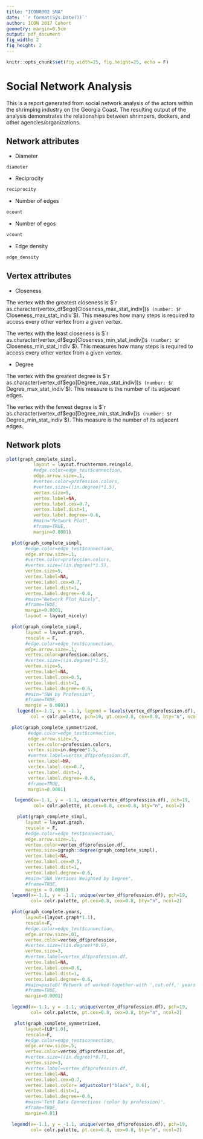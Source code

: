 ```yaml
---
title: "ICON8002 SNA"
date: '`r format(Sys.Date())`'
author: ICON 2017 Cohort
geometry: margin=0.5cm
output: pdf_document
fig_width: 2
fig_height: 2
---
```


```r
knitr::opts_chunk$set(fig.width=25, fig.height=25, echo = F)
```

# Social Network Analysis
This is a report generated from social network analysis of the actors within the shrimping industry on the Georgia Coast. The resulting output of the analysis demonstrates the relationships between shrimpers, dockers, and other agencies/organizations. 


## Network attributes

* Diameter
```r
diameter
```

* Reciprocity
```r
reciprocity
```
* Number of edges
```r
ecount
```
* Number of egos
```r
vcount
```
* Edge density
```r
edge_density
```

## Vertex attributes

* Closeness

The vertex with the greatest closeness is $`r as.character(vertex_df$ego[Closeness_max_stat_indiv])`$ (number: $`r Closeness_max_stat_indiv`$). This measures how many steps is required to access every other vertex from a given vertex.

The vertex with the least closeness is $`r as.character(vertex_df$ego[Closeness_min_stat_indiv])`$ (number: $`r Closeness_min_stat_indiv`$). This measures how many steps is required to access every other vertex from a given vertex.

* Degree

The vertex with the greatest degree is $`r as.character(vertex_df$ego[Degree_max_stat_indiv])`$ (number: $`r Degree_max_stat_indiv`$). This measure is the number of its adjacent edges.

The vertex with the fewest degree is $`r as.character(vertex_df$ego[Degree_min_stat_indiv])`$ (number: $`r  Degree_min_stat_indiv`$). This measure is the number of its adjacent edges.




## Network plots

```r
plot(graph_complete_simpl,
          layout = layout.fruchterman.reingold,
          #edge.color=edge_test$connection,
          edge.arrow.size=.1,
          #vertex.color=profession.colors,
          #vertex.size=((in.degree)*1.5),
          vertex.size=5,
          vertex.label=NA,
          vertex.label.cex=0.7,
          vertex.label.dist=1,
          vertex.label.degree=-0.6,
          #main="Network Plot",
          #frame=TRUE,
          margin=0.0001)

```

```r
  plot(graph_complete_simpl,
       #edge.color=edge_test$connection,
       edge.arrow.size=.1,
       #vertex.color=profession.colors,
       #vertex.size=((in.degree)*1.5),
       vertex.size=5,
       vertex.label=NA,
       vertex.label.cex=0.7,
       vertex.label.dist=1,
       vertex.label.degree=-0.6,
       #main="Network Plot_Nicely",
       #frame=TRUE,
       margin=0.0001,
       layout = layout_nicely)
```

```r
  plot(graph_complete_simpl,
       layout = layout.graph,
       rescale = F,
       #edge.color=edge_test$connection,
       edge.arrow.size=.1,
       vertex.color=profession.colors,
       #vertex.size=((in.degree)*1.5),
       vertex.size=5,
       vertex.label=NA,
       vertex.label.cex=0.5,
       vertex.label.dist=1,
       vertex.label.degree=-0.6,
       #main="SNA by Profession",
       #frame=TRUE,
       margin = 0.0001)
    legend(x=-1.1, y = -1.1, legend = levels(vertex_df$profession.df), 
         col = colr.palette, pch=19, pt.cex=0.8, cex=0.8, bty="n", ncol=2)
```

```r
  plot(graph_complete_symmetrized,
        #edge.color=edge_test$connection,
        edge.arrow.size=.5,
        vertex.color=profession.colors,
        vertex.size=in.degree*1.5,
        #vertex.label=vertex_df$profession.df,
        vertex.label=NA,
        vertex.label.cex=0.7,
        vertex.label.dist=1,
        vertex.label.degree=-0.6,
        #frame=TRUE,
        margin=0.0001)

   legend(x=-1.1, y = -1.1, unique(vertex_df$profession.df), pch=19,
          col= colr.palette, pt.cex=0.8, cex=0.8, bty="n", ncol=2)
```


```r
    plot(graph_complete_simpl,
       layout = layout.graph,
       rescale = F,
       #edge.color=edge_test$connection,
       edge.arrow.size=.1,
       vertex.color=vertex_df$profession.df,
       vertex.size=igraph::degree(graph_complete_simpl),
       vertex.label=NA,
       vertex.label.cex=0.5,
       vertex.label.dist=1,
       vertex.label.degree=-0.6,
       #main="SNA Vertices Weighted by Degree",
       #frame=TRUE,
       margin = 0.0001)
  legend(x=-1.1, y = -1.1, unique(vertex_df$profession.df), pch=19,
         col= colr.palette, pt.cex=0.8, cex=0.8, bty="n", ncol=2)
```
  
```r
  plot(graph_complete.years,
       layout=(layout.graph*1.1),
       rescale=F, 
       #edge.color=edge_test$connection,
       edge.arrow.size=.01,
       vertex.color=vertex_df$profession,
       #vertex.size=((in.degree)*0.9),
       vertex.size=3,
       #vertex.label=vertex_df$profession.df,
       vertex.label=NA,
       vertex.label.cex=0.6,
       vertex.label.dist=1,
       vertex.label.degree=-0.6,
       #main=paste0('Network of worked-together-with ',cut.off,' years connection'),
       #frame=TRUE,
       margin=0.0001)

  legend(x=-1.1, y = -1.1, unique(vertex_df$profession.df), pch=19,
         col= colr.palette, pt.cex=0.8, cex=0.8, bty="n", ncol=2)
```

```r
   plot(graph_complete_symmetrized,
       layout=(LO*1.0),
       rescale=F, 
       #edge.color=edge_test$connection,
       edge.arrow.size=.5,
       vertex.color=vertex_df$profession.df,
       #vertex.size=((in.degree)*0.7),
       vertex.size=3,
       #vertex.label=vertex_df$profession.df,
       vertex.label=NA,
       vertex.label.cex=0.7,
       vertex.label.color= adjustcolor("black", 0.6),
       vertex.label.dist=1,
       vertex.label.degree=-0.6,
       #main='Test Data Connections (color by profession)',
       #frame=TRUE,
       margin=0.01)

  legend(x=-1.1, y = -1.1, unique(vertex_df$profession.df), pch=19,
         col= colr.palette, pt.cex=0.8, cex=0.8, bty="n", ncol=2)
```